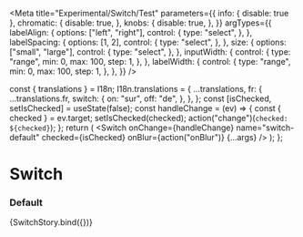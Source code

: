 

<Meta
  title="Experimental/Switch/Test"
  parameters={{
    info: { disable: true },
    chromatic: {
      disable: true,
    },
    knobs: {
      disable: true,
    },
  }}
  argTypes={{
    labelAlign: {
      options: ["left", "right"],
      control: {
        type: "select",
      },
    },
    labelSpacing: {
      options: [1, 2],
      control: {
        type: "select",
      },
    },
    size: {
      options: ["small", "large"],
      control: {
        type: "select",
      },
    },
    inputWidth: {
      control: {
        type: "range",
        min: 0,
        max: 100,
        step: 1,
      },
    },
    labelWidth: {
      control: {
        type: "range",
        min: 0,
        max: 100,
        step: 1,
      },
    },
  }}
/>

  const { translations } = I18n;
  I18n.translations = {
    ...translations,
    fr: {
      ...translations.fr,
      switch: {
        on: "sur",
        off: "de",
      },
    },
  };
  const [isChecked, setIsChecked] = useState(false);
  const handleChange = (ev) => {
    const { checked } = ev.target;
    setIsChecked(checked);
    action("change")(`checked: ${checked}`);
  };
  return (
    <Switch
      onChange={handleChange}
      name="switch-default"
      checked={isChecked}
      onBlur={action("onBlur")}
      {...args}
    />
  );
};

# Switch

### Default

<Preview>
  <Story
    name="default"
    args={{
      fieldHelp: "This text provides help for the input.",
      fieldHelpInline: false,
      label: "Switch on this component?",
      labelHelp: "Switch off and on this component.",
      labelInline: false,
      loading: false,
      inputWidth: 0,
      labelAlign: "left",
      labelSpacing: 1,
      reverse: BaseSwitch.defaultProps.reverse,
      value: "test-value",
      disabled: false,
      size: "small",
    }}
  >
    {SwitchStory.bind({})}
  </Story>
</Preview>
